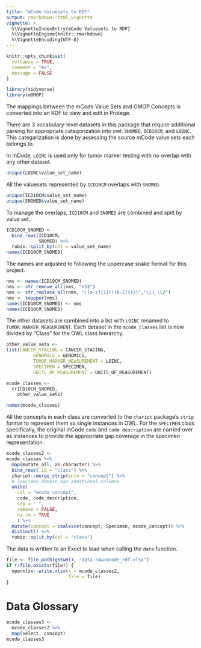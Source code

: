 ```yaml
---
title: "mCode Valuesets to RDF"
output: rmarkdown::html_vignette
vignette: >
  %\VignetteIndexEntry{mCode Valuesets to RDF}
  %\VignetteEngine{knitr::rmarkdown}
  %\VignetteEncoding{UTF-8}
---
```


```r
knitr::opts_chunk$set(
  collapse = TRUE,
  comment = "#>",
  message = FALSE
)
```

```r
library(tidyverse)
library(mOMOP)
```

The mappings between the mCode Value Sets and OMOP Concepts is converted into an 
RDF to view and edit in Protege.  

There are 3 vocabulary-level datasets in this package that require additional 
parsing for appropriate categorization into owl: `SNOMED`, `ICD10CM`, and `LOINC`. 
This categarization is done by assessing the source mCode value sets each belongs 
to.   

In mCode, `LOINC` is used only for tumor marker testing with no overlap with 
any other dataset. 

```r
unique(LOINC$value_set_name)
```

All the valuesets represented by `ICD10CM` overlaps with `SNOMED`.  

```r
unique(ICD10CM$value_set_name)
unique(SNOMED$value_set_name)
```

To manage the overlaps, `ICD10CM` and `SNOMED` are combined and split by value set. 

```r
ICD10CM_SNOMED <-
  bind_rows(ICD10CM,
            SNOMED) %>%
  rubix::split_by(col = value_set_name)
names(ICD10CM_SNOMED)
```

The names are adjusted to following the uppercase snake format for this project. 

```r
nms <- names(ICD10CM_SNOMED)
nms <- str_remove_all(nms, "VS$")
nms <- str_replace_all(nms, "([a-z]{1})([A-Z]{1})","\\1_\\2")
nms <- toupper(nms)
names(ICD10CM_SNOMED) <- nms
names(ICD10CM_SNOMED)
```

The other datasets are combined into a list with `LOINC` renamed to 
`TUMOR_MARKER_MEASUREMENT`. Each dataset in the `mcode_classes` list is now 
divided by "Class" for the OWL class hierarchy.

```r
other_value_sets <-
list(CANCER_STAGING = CANCER_STAGING, 
          GENOMICS = GENOMICS, 
          TUMOR_MARKER_MEASUREMENT = LOINC, 
          SPECIMEN = SPECIMEN, 
          UNITS_OF_MEASUREMENT = UNITS_OF_MEASUREMENT) 

mcode_classes <-
  c(ICD10CM_SNOMED,
    other_value_sets)

names(mcode_classes)
```

All the concepts in each class are converted to the `chariot` package's `strip` 
format to represent them as single instances in OWL. For the `SPECIMEN` class 
specifically, the original mCode `code` and `code description` are carried over 
as instances to provide the appropriate gap coverage in the specimen representation.

```r
mcode_classes2 <-
mcode_classes %>%
  map(mutate_all, as.character) %>%
  bind_rows(.id = "class") %>% 
  chariot::merge_strip(into = "concept") %>%
  # Specimen domain has additional columns
  unite(
    col = "mcode_concept", 
    code, code_description, 
    sep = " ", 
    remove = FALSE,
    na.rm = TRUE
    ) %>%
  mutate(concept = coalesce(concept, Specimen, mcode_concept)) %>%
  distinct() %>%
  rubix::split_by(col = "class")
```

The data is written to an Excel to load when calling the `data` function. 

```r
file <- file.path(getwd(), "data-raw/mcode_rdf.xlsx")
if (!file.exists(file)) {
  openxlsx::write.xlsx(x = mcode_classes2,
                       file = file)
}
```

# Data Glossary 

```r
mcode_classes3 <-
  mcode_classes2 %>%
  map(select, concept)
mcode_classes3
```


